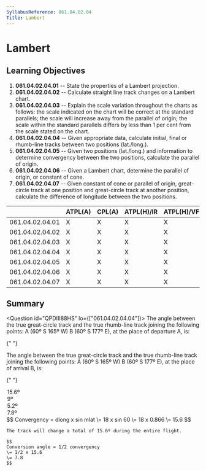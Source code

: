 ```yaml
---
SyllabusReference: 061.04.02.04
Title: Lambert
---
```


# Lambert

## Learning Objectives

1.  **061.04.02.04.01** -- State the properties of a Lambert projection.
2.  **061.04.02.04.02** -- Calculate straight line track changes on a Lambert
    chart.
3.  **061.04.02.04.03** -- Explain the scale variation throughout the charts as
    follows: the scale indicated on the chart will be correct at the standard
    parallels; the scale will increase away from the parallel of origin; the
    scale within the standard parallels differs by less than 1 per cent from the
    scale stated on the chart.
4.  **061.04.02.04.04** -- Given appropriate data, calculate initial, final or
    rhumb-line tracks between two positions (lat./long.).
5.  **061.04.02.04.05** -- Given two positions (lat./long.) and information to
    determine convergency between the two positions, calculate the parallel of
    origin.
6.  **061.04.02.04.06** -- Given a Lambert chart, determine the parallel of
    origin, or constant of cone.
7.  **061.04.02.04.07** -- Given constant of cone or parallel of origin,
    great-circle track at one position and great-circle track at another
    position, calculate the difference of longitude between the two positions.

|                 | ATPL(A) | CPL(A) | ATPL(H)/IR | ATPL(H)/VFR | CPL(H) | IR  | CBIR(A) |
| --------------- | ------- | ------ | ---------- | ----------- | ------ | --- | ------- |
| 061.04.02.04.01 | X       | X      | X          | X           | X      |     |         |
| 061.04.02.04.02 | X       | X      | X          | X           | X      |     |         |
| 061.04.02.04.03 | X       | X      | X          | X           | X      |     |         |
| 061.04.02.04.04 | X       | X      | X          | X           | X      |     |         |
| 061.04.02.04.05 | X       | X      | X          | X           | X      |     |         |
| 061.04.02.04.06 | X       | X      | X          | X           | X      |     |         |
| 061.04.02.04.07 | X       | X      | X          | X           | X      |     |         |

## Summary

<Question id="QPDIII88HS" lo={["061.04.02.04.04"]}>
  <Text variant="oneCorrect">
    The angle between the true great-circle track and the true
    rhumb-line track joining the following points:
    A (60º S 165º W) B (60º S 177º E),
    at the place of departure A, is:
  </Text>

{" "}

<Text variant="oneCorrect">
  The angle between the true great-circle track and the true rhumb-line track
  joining the following points: A (60º S 165º W) B (60º S 177º E), at the place
  of arrival B, is:
</Text>

{" "}

<Option>15.6º</Option>
<Option>9º</Option>
<Option>5.2º</Option>
<Option correct>7.8º</Option>

  <Explanation>
    $$
    Convergency = dlong x sin mlat
    \= 18 x sin 60
    \= 18 x 0.866
    \= 15.6
    $$

    The track will change a total of 15.6º during the entire flight.

    $$
    Conversion angle = 1/2 convergency
    \= 1/2 x 15.6
    \= 7.8
    $$

  </Explanation>
</Question>
